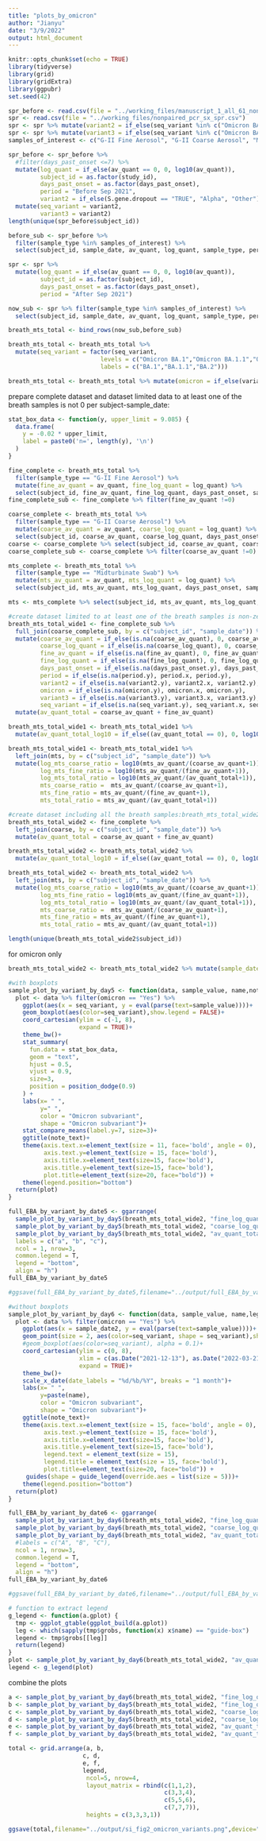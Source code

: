 ```yaml
---
title: "plots_by_omicron"
author: "Jianyu"
date: "3/9/2022"
output: html_document
---
```

```r
knitr::opts_chunk$set(echo = TRUE)
library(tidyverse)
library(grid)
library(gridExtra)
library(ggpubr)
set.seed(42)
```

```r
spr_before <- read.csv(file = "../working_files/manuscript_1_all_61_nonpaired_pcr_sx_spr.csv")
spr <- read.csv(file = "../working_files/nonpaired_pcr_sx_spr.csv")
spr <- spr %>% mutate(variant2 = if_else(seq_variant %in% c("Omicron BA.1.1","Omicron BA.1", "Omicron BA.2"), "Omicron", seq_variant))
spr <- spr %>% mutate(variant3 = if_else(seq_variant %in% c("Omicron BA.1.1","Omicron BA.1"), "Omicron BA.1", seq_variant))
samples_of_interest <- c("G-II Fine Aerosol", "G-II Coarse Aerosol", "Midturbinate Swab")

spr_before <- spr_before %>% 
  #filter(days_past_onset <=7) %>% 
  mutate(log_quant = if_else(av_quant == 0, 0, log10(av_quant)),
         subject_id = as.factor(study_id),
         days_past_onset = as.factor(days_past_onset),
         period = "Before Sep 2021",
         variant2 = if_else(S.gene.dropout == "TRUE", "Alpha", "Other")) %>% 
  mutate(seq_variant = variant2,
         variant3 = variant2)
length(unique(spr_before$subject_id))

before_sub <- spr_before %>% 
  filter(sample_type %in% samples_of_interest) %>% 
  select(subject_id, sample_date, av_quant, log_quant, sample_type, period, days_past_onset, variant2, variant3, seq_variant)

spr <- spr %>% 
  mutate(log_quant = if_else(av_quant == 0, 0, log10(av_quant)),
         subject_id = as.factor(subject_id),
         days_past_onset = as.factor(days_past_onset),
         period = "After Sep 2021")

now_sub <- spr %>% filter(sample_type %in% samples_of_interest) %>% 
  select(subject_id, sample_date, av_quant, log_quant, sample_type, period, days_past_onset, variant2, variant3, seq_variant)

breath_mts_total <- bind_rows(now_sub,before_sub)

breath_mts_total <- breath_mts_total %>% 
  mutate(seq_variant = factor(seq_variant, 
                          levels = c("Omicron BA.1","Omicron BA.1.1","Omicron BA.2"),
                          labels = c("BA.1","BA.1.1","BA.2")))

breath_mts_total <- breath_mts_total %>% mutate(omicron = if_else(variant2 == "Omicron", "Yes", "No"))
```
prepare complete dataset and dataset limited data to at least one of the breath samples is not 0 per subject-sample_date:
```r
stat_box_data <- function(y, upper_limit = 9.085) {
  data.frame(
    y = -0.02 * upper_limit,
    label = paste0('n=', length(y), '\n')
  )
}

fine_complete <- breath_mts_total %>% 
  filter(sample_type == "G-II Fine Aerosol") %>%
  mutate(fine_av_quant = av_quant, fine_log_quant = log_quant) %>% 
  select(subject_id, fine_av_quant, fine_log_quant, days_past_onset, sample_date, period, variant2, omicron, variant3,seq_variant) 
fine_complete_sub <- fine_complete %>% filter(fine_av_quant !=0)  

coarse_complete <- breath_mts_total %>% 
  filter(sample_type == "G-II Coarse Aerosol") %>%
  mutate(coarse_av_quant = av_quant, coarse_log_quant = log_quant) %>% 
  select(subject_id, coarse_av_quant, coarse_log_quant, days_past_onset, sample_date, period, variant2, omicron, variant3, seq_variant)
coarse <- coarse_complete %>% select(subject_id, coarse_av_quant, coarse_log_quant, sample_date)
coarse_complete_sub <- coarse_complete %>% filter(coarse_av_quant !=0)

mts_complete <- breath_mts_total %>% 
  filter(sample_type == "Midturbinate Swab") %>%
  mutate(mts_av_quant = av_quant, mts_log_quant = log_quant) %>% 
  select(subject_id, mts_av_quant, mts_log_quant, days_past_onset, sample_date, period, variant2, omicron, variant3, seq_variant)

mts <- mts_complete %>% select(subject_id, mts_av_quant, mts_log_quant, sample_date) 

#create dataset limited to at least one of the breath samples is non-zero: breath_mts_total_wide1
breath_mts_total_wide1 <- fine_complete_sub %>% 
  full_join(coarse_complete_sub, by = c("subject_id", "sample_date")) %>% 
  mutate(coarse_av_quant = if_else(is.na(coarse_av_quant), 0, coarse_av_quant),
         coarse_log_quant = if_else(is.na(coarse_log_quant), 0, coarse_log_quant),
         fine_av_quant = if_else(is.na(fine_av_quant), 0, fine_av_quant),
         fine_log_quant = if_else(is.na(fine_log_quant), 0, fine_log_quant),
         days_past_onset = if_else(is.na(days_past_onset.y), days_past_onset.x, days_past_onset.y),
         period = if_else(is.na(period.y), period.x, period.y),
         variant2 = if_else(is.na(variant2.y), variant2.x, variant2.y),
         omicron = if_else(is.na(omicron.y), omicron.x, omicron.y),
         variant3 = if_else(is.na(variant3.y), variant3.x, variant3.y),
         seq_variant = if_else(is.na(seq_variant.y), seq_variant.x, seq_variant.y)) %>% 
  mutate(av_quant_total = coarse_av_quant + fine_av_quant)

breath_mts_total_wide1 <- breath_mts_total_wide1 %>% 
  mutate(av_quant_total_log10 = if_else((av_quant_total == 0), 0, log10(av_quant_total)))

breath_mts_total_wide1 <- breath_mts_total_wide1 %>% 
  left_join(mts, by = c("subject_id", "sample_date")) %>% 
  mutate(log_mts_coarse_ratio = log10(mts_av_quant/(coarse_av_quant+1)),
         log_mts_fine_ratio = log10(mts_av_quant/(fine_av_quant+1)),
         log_mts_total_ratio = log10(mts_av_quant/(av_quant_total+1)),
         mts_coarse_ratio =  mts_av_quant/(coarse_av_quant+1),
         mts_fine_ratio = mts_av_quant/(fine_av_quant+1),
         mts_total_ratio = mts_av_quant/(av_quant_total+1))

#create dataset including all the breath samples:breath_mts_total_wide2
breath_mts_total_wide2 <- fine_complete %>% 
  left_join(coarse, by = c("subject_id", "sample_date")) %>% 
  mutate(av_quant_total = coarse_av_quant + fine_av_quant)

breath_mts_total_wide2 <- breath_mts_total_wide2 %>% 
  mutate(av_quant_total_log10 = if_else((av_quant_total == 0), 0, log10(av_quant_total)))

breath_mts_total_wide2 <- breath_mts_total_wide2 %>% 
  left_join(mts, by = c("subject_id", "sample_date")) %>% 
  mutate(log_mts_coarse_ratio = log10(mts_av_quant/(coarse_av_quant+1)),
         log_mts_fine_ratio = log10(mts_av_quant/(fine_av_quant+1)),
         log_mts_total_ratio = log10(mts_av_quant/(av_quant_total+1)),
         mts_coarse_ratio =  mts_av_quant/(coarse_av_quant+1),
         mts_fine_ratio = mts_av_quant/(fine_av_quant+1),
         mts_total_ratio = mts_av_quant/(av_quant_total+1))

length(unique(breath_mts_total_wide2$subject_id))
```
for omicron only
```r
breath_mts_total_wide2 <- breath_mts_total_wide2 %>% mutate(sample_date2 = as.Date(sample_date, origin="1970-01-01"))

#with boxplots
sample_plot_by_variant_by_day5 <- function(data, sample_value, name,note_text) {
  plot <- data %>% filter(omicron == "Yes") %>% 
    ggplot(aes(x = seq_variant, y = eval(parse(text=sample_value))))+
    geom_boxplot(aes(color=seq_variant),show.legend = FALSE)+
    coord_cartesian(ylim = c(-1, 8),
                    expand = TRUE)+
    theme_bw()+
    stat_summary(
      fun.data = stat_box_data, 
      geom = "text", 
      hjust = 0.5,
      vjust = 0.9,
      size=3,
      position = position_dodge(0.9)
    ) +
    labs(x= " ", 
         y=" ",
         color = "Omicron subvariant",
         shape = "Omicron subvariant")+
    stat_compare_means(label.y=7, size=3)+
    ggtitle(note_text)+
    theme(axis.text.x=element_text(size = 11, face='bold', angle = 0),
          axis.text.y=element_text(size = 15, face='bold'),
          axis.title.x=element_text(size=15, face='bold'),
          axis.title.y=element_text(size=15, face='bold'),
          plot.title=element_text(size=20, face="bold")) +
    theme(legend.position="bottom")
  return(plot) 
}

full_EBA_by_variant_by_date5 <- ggarrange(
  sample_plot_by_variant_by_day5(breath_mts_total_wide2, "fine_log_quant", "Fine","A"),
  sample_plot_by_variant_by_day5(breath_mts_total_wide2, "coarse_log_quant", "Coarse","B"),
  sample_plot_by_variant_by_day5(breath_mts_total_wide2, "av_quant_total_log10", "Total","C"),
  labels = c("a", "b", "c"),
  ncol = 1, nrow=3,
  common.legend = T,
  legend = "bottom",
  align = "h")
full_EBA_by_variant_by_date5

#ggsave(full_EBA_by_variant_by_date5,filename="../output/full_EBA_by_variant_by_date5_omicron.png",device="png",width=11,height=7.77,units="in")

#without boxplots
sample_plot_by_variant_by_day6 <- function(data, sample_value, name,legend_show,note_text) {
  plot <- data %>% filter(omicron == "Yes") %>% 
    ggplot(aes(x = sample_date2, y = eval(parse(text=sample_value))))+
    geom_point(size = 2, aes(color=seq_variant, shape = seq_variant),show.legend = legend_show)+
    #geom_boxplot(aes(color=seq_variant), alpha = 0.1)+
    coord_cartesian(ylim = c(0, 8), 
                    xlim = c(as.Date("2021-12-13"), as.Date("2022-03-21")),
                    expand = TRUE)+
    theme_bw()+
    scale_x_date(date_labels = "%d/%b/%Y", breaks = "1 month")+
    labs(x= " ", 
         y=paste(name), 
         color = "Omicron subvariant",
         shape = "Omicron subvariant")+
    ggtitle(note_text)+
    theme(axis.text.x=element_text(size = 15, face='bold', angle = 0),
          axis.text.y=element_text(size = 15, face='bold'),
          axis.title.x=element_text(size=15, face='bold'),
          axis.title.y=element_text(size=15, face='bold'),
          legend.text = element_text(size = 15),
          legend.title = element_text(size = 15, face='bold'),
          plot.title=element_text(size=20, face="bold")) +
     guides(shape = guide_legend(override.aes = list(size = 5)))+
    theme(legend.position="bottom") 
  return(plot) 
}

full_EBA_by_variant_by_date6 <- ggarrange(
  sample_plot_by_variant_by_day6(breath_mts_total_wide2, "fine_log_quant", "Fine",FALSE,"A"),
  sample_plot_by_variant_by_day6(breath_mts_total_wide2, "coarse_log_quant", "Coarse",FALSE,"B"),
  sample_plot_by_variant_by_day6(breath_mts_total_wide2, "av_quant_total_log10", "Total",TRUE,"C"),
  #labels = c("A", "B", "C"),
  ncol = 1, nrow=3,
  common.legend = T,
  legend = "bottom",
  align = "h")
full_EBA_by_variant_by_date6

#ggsave(full_EBA_by_variant_by_date6,filename="../output/full_EBA_by_variant_by_date6_omicron.png",device="png",width=11,height=7.77,units="in")

# function to extract legend
g_legend <- function(a.gplot) { 
  tmp <- ggplot_gtable(ggplot_build(a.gplot)) 
  leg <- which(sapply(tmp$grobs, function(x) x$name) == "guide-box") 
  legend <- tmp$grobs[[leg]] 
  return(legend)
} 
plot <- sample_plot_by_variant_by_day6(breath_mts_total_wide2, "av_quant_total_log10", "Total",TRUE,"e")
legend <- g_legend(plot)
```
combine the plots
```r
a <- sample_plot_by_variant_by_day6(breath_mts_total_wide2, "fine_log_quant", "Fine",FALSE,"a")
b <- sample_plot_by_variant_by_day5(breath_mts_total_wide2, "fine_log_quant", "Fine","b")
c <- sample_plot_by_variant_by_day6(breath_mts_total_wide2, "coarse_log_quant", "Coarse",FALSE,"c")
d <- sample_plot_by_variant_by_day5(breath_mts_total_wide2, "coarse_log_quant", "Coarse","d")
e <- sample_plot_by_variant_by_day6(breath_mts_total_wide2, "av_quant_total_log10", "Total",FALSE,"e")
f <- sample_plot_by_variant_by_day5(breath_mts_total_wide2, "av_quant_total_log10", "Total","f")
```

```r
total <- grid.arrange(a, b,
                     c, d,
                     e, f,
                     legend,
                      ncol=5, nrow=4,
                      layout_matrix = rbind(c(1,1,2),
                                            c(3,3,4),
                                            c(5,5,6),
                                            c(7,7,7)),
                      heights = c(3,3,3,1))

ggsave(total,filename="../output/si_fig2_omicron_variants.png",device="png",width=11,height=7.77,units="in")
```